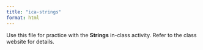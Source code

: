 ```yaml
---
title: "ica-strings"
format: html
---
```


Use this file for practice with the **Strings** in-class activity. Refer to the class website for details.
